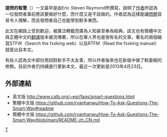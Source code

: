 '''提問的智慧'''（{{lang|en|'''How To Ask Questions The Smart Way'''}}）一文最早是由Eric Steven Raymond所撰寫，說明了[[作者|作者]]所認為一位發問者事前應該要做好什麼，而什麼又是不該做的。作者認為這樣能讓[[問題|問題]]容易令人理解，而且發問者自己也能學到較多東西。

此文在網路上受到歡迎，被廣泛轉載而廣為人知甚至奉為經典。該文也有簡體中文與正體中文的[[翻譯|翻譯]]版本被流傳著，所以在華人界也是很有名的文章。著名的兩個縮寫STFW（Search the fxxking web）以及RTFM（Read the fxxking manual）就是出自本文。

有些人認為文中部份用詞對新手不太友善，所以作者後來也在新版中做了較委婉的修飾。目前作者仍持續進行更新本文，最近一次更新是2013年4月23日。

==外部連結==
*英文版 http://www.catb.org/~esr/faqs/smart-questions.html {{Wayback|url=http://www.catb.org/~esr/faqs/smart-questions.html |date=20210325184857 }}
*繁體中文版 https://github.com/ryanhanwu/How-To-Ask-Questions-The-Smart-Way#readme {{Wayback|url=https://github.com/ryanhanwu/How-To-Ask-Questions-The-Smart-Way#readme |date=20210325222704 }}
*簡體中文版 https://github.com/ryanhanwu/How-To-Ask-Questions-The-Smart-Way/blob/main/README-zh_CN.md {{Wayback|url=https://github.com/ryanhanwu/How-To-Ask-Questions-The-Smart-Way/blob/main/README-zh_CN.md |date=20210226122119 }}

[[category:公關|T]]